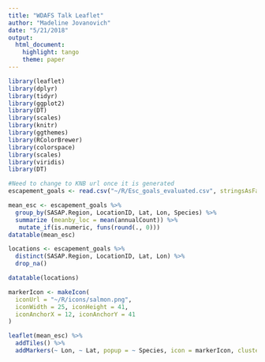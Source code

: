 ```yaml
---
title: "WDAFS Talk Leaflet"
author: "Madeline Jovanovich"
date: "5/21/2018"
output: 
  html_document: 
    highlight: tango
    theme: paper
---
```


```r
library(leaflet)
library(dplyr)
library(tidyr)
library(ggplot2)
library(DT)
library(scales)
library(knitr)
library(ggthemes)
library(RColorBrewer)
library(colorspace)
library(scales)
library(viridis)
library(DT)
```

```r
#Need to change to KNB url once it is generated
escapement_goals <- read.csv("~/R/Esc_goals_evaluated.csv", stringsAsFactors = FALSE)
```

```r
mean_esc <- escapement_goals %>%
  group_by(SASAP.Region, LocationID, Lat, Lon, Species) %>%
  summarize (meanby_loc = mean(annualCount)) %>%
   mutate_if(is.numeric, funs(round(., 0)))
datatable(mean_esc)
```

```r
locations <- escapement_goals %>% 
  distinct(SASAP.Region, LocationID, Lat, Lon) %>% 
  drop_na()
```
```r
datatable(locations)
```

```r
markerIcon <- makeIcon(
  iconUrl = "~/R/icons/salmon.png",
  iconWidth = 25, iconHeight = 41,
  iconAnchorX = 12, iconAnchorY = 41
)
```
```r

leaflet(mean_esc) %>% 
  addTiles() %>% 
  addMarkers(~ Lon, ~ Lat, popup = ~ Species, icon = markerIcon, clusterOptions = markerClusterOptions())

```